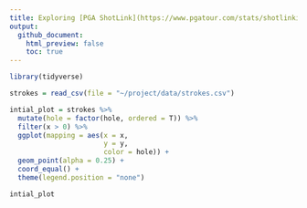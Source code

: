 ```yaml
---
title: Exploring [PGA ShotLink](https://www.pgatour.com/stats/shotlinkintelligence/overview.html)
output: 
  github_document:
    html_preview: false
    toc: true
---
```


```r

library(tidyverse)

strokes = read_csv(file = "~/project/data/strokes.csv")

intial_plot = strokes %>% 
  mutate(hole = factor(hole, ordered = T)) %>% 
  filter(x > 0) %>% 
  ggplot(mapping = aes(x = x,
                       y = y,
                       color = hole)) +
  geom_point(alpha = 0.25) +
  coord_equal() +
  theme(legend.position = "none")

intial_plot


```